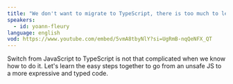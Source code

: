 ```yaml
---
title: "We don't want to migrate to TypeScript, there is too much to learn!"
speakers:
  - id: yoann-fleury
language: english
vod: https://www.youtube.com/embed/5vmA8tbyNlY?si=UgRmB-nqQeNFX_QT
---
```


Switch from JavaScript to TypeScript is not that complicated when we know how to do it.
Let's learn the easy steps together to go from an unsafe JS to a more expressive and typed code.
